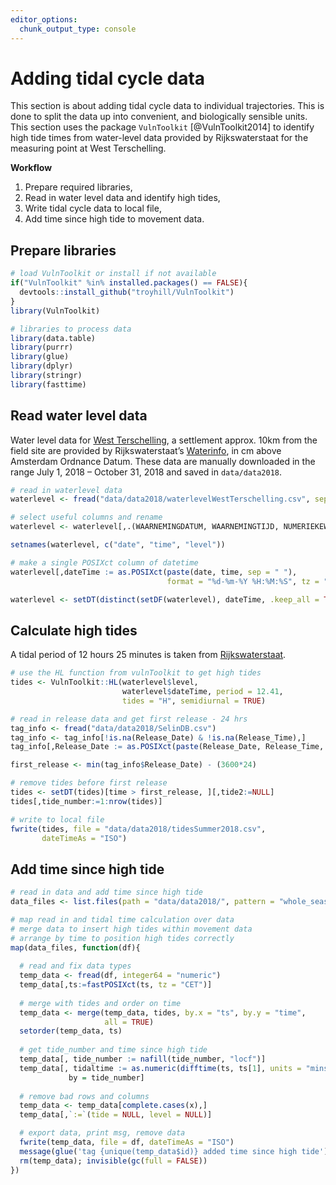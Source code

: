 ```yaml
---
editor_options: 
  chunk_output_type: console
---
```


# Adding tidal cycle data

This section is about adding tidal cycle data to individual trajectories. This is done to split the data up into convenient, and biologically sensible units. This section uses the package `VulnToolkit` [@VulnToolkit2014] to identify high tide times from water-level data provided by Rijkswaterstaat for the measuring point at West Terschelling.

**Workflow**

1. Prepare required libraries,
2. Read in water level data and identify high tides,
3. Write tidal cycle data to local file,
4. Add time since high tide to movement data.

## Prepare libraries

```r
# load VulnToolkit or install if not available
if("VulnToolkit" %in% installed.packages() == FALSE){
  devtools::install_github("troyhill/VulnToolkit")
}
library(VulnToolkit)

# libraries to process data
library(data.table)
library(purrr)
library(glue)
library(dplyr)
library(stringr)
library(fasttime)
```

## Read water level data

Water level data for [West Terschelling](https://waterinfo.rws.nl/#!/details/publiek/waterhoogte-t-o-v-nap/West-Terschelling(WTER)/Waterhoogte___20Oppervlaktewater___20t.o.v.___20Normaal___20Amsterdams___20Peil___20in___20cm), a settlement approx. 10km from the field site are provided by Rijkswaterstaat's [Waterinfo](https://waterinfo.rws.nl/#!/nav/bulkdownload/parameters/Waterhoogten/), in cm above Amsterdam Ordnance Datum. These data are manually downloaded in the range July 1, 2018 -- October 31, 2018 and saved in `data/data2018`.

```r
# read in waterlevel data
waterlevel <- fread("data/data2018/waterlevelWestTerschelling.csv", sep = ";")

# select useful columns and rename
waterlevel <- waterlevel[,.(WAARNEMINGDATUM, WAARNEMINGTIJD, NUMERIEKEWAARDE)]

setnames(waterlevel, c("date", "time", "level"))

# make a single POSIXct column of datetime
waterlevel[,dateTime := as.POSIXct(paste(date, time, sep = " "), 
                                   format = "%d-%m-%Y %H:%M:%S", tz = "CET")]

waterlevel <- setDT(distinct(setDF(waterlevel), dateTime, .keep_all = TRUE))
```

## Calculate high tides

A tidal period of 12 hours 25 minutes is taken from [Rijkswaterstaat](https://www.rijkswaterstaat.nl/water/waterdata-en-waterberichtgeving/waterdata/getij/index.aspx).

```r
# use the HL function from vulnToolkit to get high tides
tides <- VulnToolkit::HL(waterlevel$level,
                         waterlevel$dateTime, period = 12.41, 
                         tides = "H", semidiurnal = TRUE)

# read in release data and get first release - 24 hrs
tag_info <- fread("data/data2018/SelinDB.csv")
tag_info <- tag_info[!is.na(Release_Date) & !is.na(Release_Time),]
tag_info[,Release_Date := as.POSIXct(paste(Release_Date, Release_Time, sep = " "), format = "%d.%m.%y %H:%M", tz = "CET")]

first_release <- min(tag_info$Release_Date) - (3600*24)

# remove tides before first release
tides <- setDT(tides)[time > first_release, ][,tide2:=NULL]
tides[,tide_number:=1:nrow(tides)]
```

```r
# write to local file
fwrite(tides, file = "data/data2018/tidesSummer2018.csv", 
       dateTimeAs = "ISO")
```

## Add time since high tide

```r
# read in data and add time since high tide
data_files <- list.files(path = "data/data2018/", pattern = "whole_season*.csv", full.names = TRUE)

# map read in and tidal time calculation over data
# merge data to insert high tides within movement data
# arrange by time to position high tides correctly
map(data_files, function(df){
  
  # read and fix data types
  temp_data <- fread(df, integer64 = "numeric")
  temp_data[,ts:=fastPOSIXct(ts, tz = "CET")]
  
  # merge with tides and order on time
  temp_data <- merge(temp_data, tides, by.x = "ts", by.y = "time", 
                     all = TRUE)
  setorder(temp_data, ts)
  
  # get tide_number and time since high tide
  temp_data[, tide_number := nafill(tide_number, "locf")]
  temp_data[, tidaltime := as.numeric(difftime(ts, ts[1], units = "mins")), 
             by = tide_number]
  
  # remove bad rows and columns
  temp_data <- temp_data[complete.cases(x),]
  temp_data[,`:=`(tide = NULL, level = NULL)]

  # export data, print msg, remove data
  fwrite(temp_data, file = df, dateTimeAs = "ISO")
  message(glue('tag {unique(temp_data$id)} added time since high tide'))
  rm(temp_data); invisible(gc(full = FALSE))
})
```

